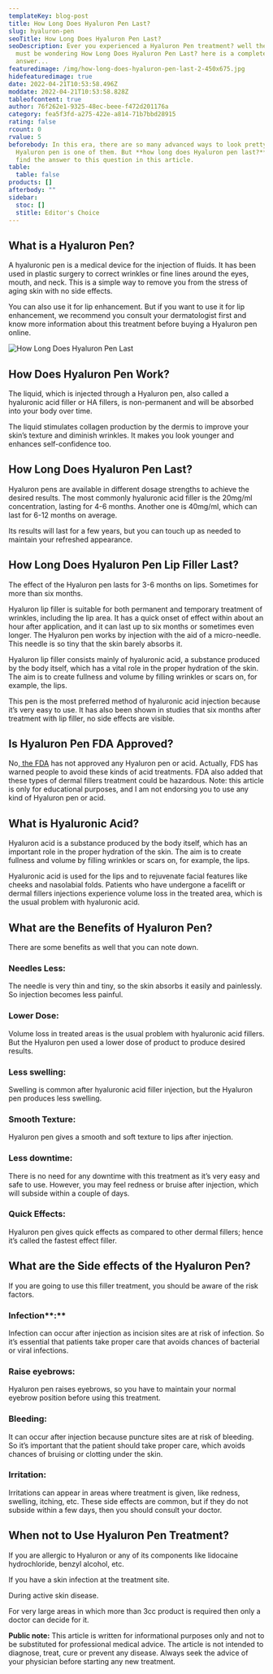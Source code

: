 ```yaml
---
templateKey: blog-post
title: How Long Does Hyaluron Pen Last?
slug: hyaluron-pen
seoTitle: How Long Does Hyaluron Pen Last?
seoDescription: Ever you experienced a Hyaluron Pen treatment? well then you
  must be wondering How Long Does Hyaluron Pen Last? here is a complete
  answer...
featuredimage: /img/how-long-does-hyaluron-pen-last-2-450x675.jpg
hidefeaturedimage: true
date: 2022-04-21T10:53:58.496Z
moddate: 2022-04-21T10:53:58.828Z
tableofcontent: true
author: 76f262e1-9325-48ec-beee-f472d201176a
category: fea5f3fd-a275-422e-a814-71b7bbd28915
rating: false
rcount: 0
rvalue: 5
beforebody: In this era, there are so many advanced ways to look pretty. A
  Hyaluron pen is one of them. But **how long does Hyaluron pen last?** We will
  find the answer to this question in this article.
table:
  table: false
products: []
afterbody: ""
sidebar:
  stoc: []
  stitle: Editor's Choice
---
```

## What is a Hyaluron Pen?

A hyaluronic pen is a medical device for the injection of fluids. It has been used in plastic surgery to correct wrinkles or fine lines around the eyes, mouth, and neck. This is a simple way to remove you from the stress of aging skin with no side effects.

You can also use it for lip enhancement. But if you want to use it for lip enhancement, we recommend you consult your dermatologist first and know more information about this treatment before buying a Hyaluron pen online.

![How Long Does Hyaluron Pen Last](/img/how-long-does-hyaluron-pen-last-2-450x675.jpg "How Long Does Hyaluron Pen Last")

## How Does Hyaluron Pen Work?

The liquid, which is injected through a Hyaluron pen, also called a hyaluronic acid filler or HA fillers, is non-permanent and will be absorbed into your body over time.

The liquid stimulates collagen production by the dermis to improve your skin’s texture and diminish wrinkles. It makes you look younger and enhances self-confidence too.

## How Long Does Hyaluron Pen Last?

Hyaluron pens are available in different dosage strengths to achieve the desired results. The most commonly hyaluronic acid filler is the 20mg/ml concentration, lasting for 4-6 months. Another one is 40mg/ml, which can last for 6-12 months on average.

Its results will last for a few years, but you can touch up as needed to maintain your refreshed appearance.

## How Long Does Hyaluron Pen Lip Filler Last?

The effect of the Hyaluron pen lasts for 3-6 months on lips. Sometimes for more than six months.

Hyaluron lip filler is suitable for both permanent and temporary treatment of wrinkles, including the lip area. It has a quick onset of effect within about an hour after application, and it can last up to six months or sometimes even longer. The Hyaluron pen works by injection with the aid of a micro-needle. This needle is so tiny that the skin barely absorbs it.

Hyaluron lip filler consists mainly of hyaluronic acid, a substance produced by the body itself, which has a vital role in the proper hydration of the skin. The aim is to create fullness and volume by filling wrinkles or scars on, for example, the lips.

This pen is the most preferred method of hyaluronic acid injection because it’s very easy to use. It has also been shown in studies that six months after treatment with lip filler, no side effects are visible.

## Is Hyaluron Pen FDA Approved?

No,[ the FDA](https://www.fda.gov/news-events/press-announcements/fda-brief-fda-warns-public-and-health-care-professionals-not-use-needle-free-devices-injection) has not approved any Hyaluron pen or acid. Actually, FDS has warned people to avoid these kinds of acid treatments. FDA also added that these types of dermal fillers treatment could be hazardous. Note: this article is only for educational purposes, and I am not endorsing you to use any kind of Hyaluron pen or acid.

## What is Hyaluronic Acid?

Hyaluron acid is a substance produced by the body itself, which has an important role in the proper hydration of the skin. The aim is to create fullness and volume by filling wrinkles or scars on, for example, the lips.

Hyaluronic acid is used for the lips and to rejuvenate facial features like cheeks and nasolabial folds. Patients who have undergone a facelift or dermal fillers injections experience volume loss in the treated area, which is the usual problem with hyaluronic acid.

## What are the Benefits of Hyaluron Pen?

There are some benefits as well that you can note down.

### Needles Less:

The needle is very thin and tiny, so the skin absorbs it easily and painlessly. So injection becomes less painful.

### Lower Dose:

Volume loss in treated areas is the usual problem with hyaluronic acid fillers. But the Hyaluron pen used a lower dose of product to produce desired results.

### Less swelling:

Swelling is common after hyaluronic acid filler injection, but the Hyaluron pen produces less swelling.

### Smooth Texture:

Hyaluron pen gives a smooth and soft texture to lips after injection.

### Less downtime:

There is no need for any downtime with this treatment as it’s very easy and safe to use. However, you may feel redness or bruise after injection, which will subside within a couple of days.

### Quick Effects:

Hyaluron pen gives quick effects as compared to other dermal fillers; hence it’s called the fastest effect filler.

## What are the Side effects of the Hyaluron Pen?

If you are going to use this filler treatment, you should be aware of the risk factors.

### Infection**:**

Infection can occur after injection as incision sites are at risk of infection. So it’s essential that patients take proper care that avoids chances of bacterial or viral infections.

### Raise eyebrows:

Hyaluron pen raises eyebrows, so you have to maintain your normal eyebrow position before using this treatment.

### Bleeding:

It can occur after injection because puncture sites are at risk of bleeding. So it’s important that the patient should take proper care, which avoids chances of bruising or clotting under the skin.

### Irritation:

Irritations can appear in areas where treatment is given, like redness, swelling, itching, etc. These side effects are common, but if they do not subside within a few days, then you should consult your doctor.

## When not to Use Hyaluron Pen Treatment?

If you are allergic to Hyaluron or any of its components like lidocaine hydrochloride, benzyl alcohol, etc.

If you have a skin infection at the treatment site.

During active skin disease.

For very large areas in which more than 3cc product is required then only a doctor can decide for it.

**Public note:** This article is written for informational purposes only and not to be substituted for professional medical advice. The article is not intended to diagnose, treat, cure or prevent any disease. Always seek the advice of your physician before starting any new treatment.